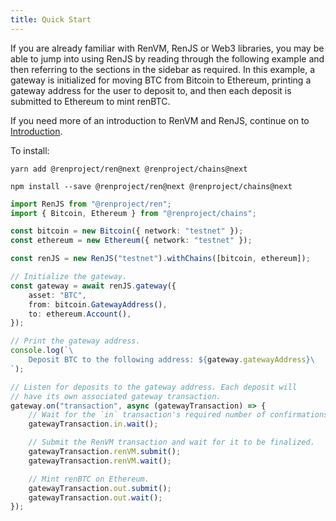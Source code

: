 ```yaml
---
title: Quick Start
---
```



<DocTag type={DocType.Reference} />

If you are already familiar with RenVM, RenJS or Web3 libraries, you may be able to jump into using RenJS by reading through the following example and then referring to the sections in the sidebar as required. In this example, a gateway is initialized for moving BTC from Bitcoin to Ethereum, printing a gateway address for the user to deposit to, and then each deposit is submitted to Ethereum to mint renBTC.

If you need more of an introduction to RenVM and RenJS, continue on to [Introduction](./introduction).

To install:

<Tabs>
  <TabItem value="yarn">

```shell
yarn add @renproject/ren@next @renproject/chains@next
```

  </TabItem>
  <TabItem value="npm">

```shell
npm install --save @renproject/ren@next @renproject/chains@next
```

  </TabItem>
</Tabs>

```ts
import RenJS from "@renproject/ren";
import { Bitcoin, Ethereum } from "@renproject/chains";

const bitcoin = new Bitcoin({ network: "testnet" });
const ethereum = new Ethereum({ network: "testnet" });

const renJS = new RenJS("testnet").withChains([bitcoin, ethereum]);

// Initialize the gateway.
const gateway = await renJS.gateway({
    asset: "BTC",
    from: bitcoin.GatewayAddress(),
    to: ethereum.Account(),
});

// Print the gateway address.
console.log(`\
    Deposit BTC to the following address: ${gateway.gatewayAddress}\
`);

// Listen for deposits to the gateway address. Each deposit will
// have its own associated gateway transaction.
gateway.on("transaction", async (gatewayTransaction) => {
    // Wait for the `in` transaction's required number of confirmations.
    gatewayTransaction.in.wait();

    // Submit the RenVM transaction and wait for it to be finalized.
    gatewayTransaction.renVM.submit();
    gatewayTransaction.renVM.wait();

    // Mint renBTC on Ethereum.
    gatewayTransaction.out.submit();
    gatewayTransaction.out.wait();
});
```
